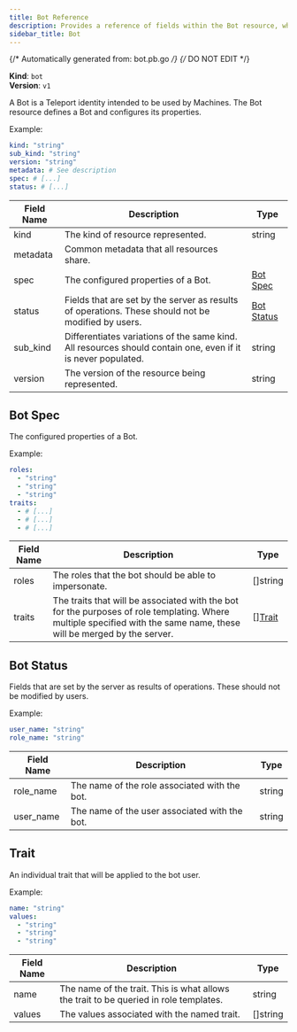 ```yaml
---
title: Bot Reference
description: Provides a reference of fields within the Bot resource, which you can manage with tctl.
sidebar_title: Bot
---
```

{/* Automatically generated from: bot.pb.go */}
{/* DO NOT EDIT */}

**Kind**: `bot`<br/>
**Version**: `v1`

A Bot is a Teleport identity intended to be used by Machines. The Bot resource defines a Bot and configures its properties.

Example:

```yaml
kind: "string"
sub_kind: "string"
version: "string"
metadata: # See description
spec: # [...]
status: # [...]
```
|Field Name|Description|Type|
|---|---|---|
|kind|The kind of resource represented.|string|
|metadata|Common metadata that all resources share.||
|spec|The configured properties of a Bot.|[Bot Spec](#bot-spec)|
|status|Fields that are set by the server as results of operations. These should not be modified by users.|[Bot Status](#bot-status)|
|sub_kind|Differentiates variations of the same kind. All resources should contain one, even if it is never populated.|string|
|version|The version of the resource being represented.|string|

## Bot Spec

The configured properties of a Bot.


Example:

```yaml
roles: 
  - "string"
  - "string"
  - "string"
traits: 
  - # [...]
  - # [...]
  - # [...]
```

|Field Name|Description|Type|
|---|---|---|
|roles|The roles that the bot should be able to impersonate.|[]string|
|traits|The traits that will be associated with the bot for the purposes of role templating.  Where multiple specified with the same name, these will be merged by the server.|[][Trait](#trait)|

## Bot Status

Fields that are set by the server as results of operations. These should not be modified by users.


Example:

```yaml
user_name: "string"
role_name: "string"
```

|Field Name|Description|Type|
|---|---|---|
|role_name|The name of the role associated with the bot.|string|
|user_name|The name of the user associated with the bot.|string|

## Trait

An individual trait that will be applied to the bot user.


Example:

```yaml
name: "string"
values: 
  - "string"
  - "string"
  - "string"
```

|Field Name|Description|Type|
|---|---|---|
|name|The name of the trait. This is what allows the trait to be queried in role templates.|string|
|values|The values associated with the named trait.|[]string|

